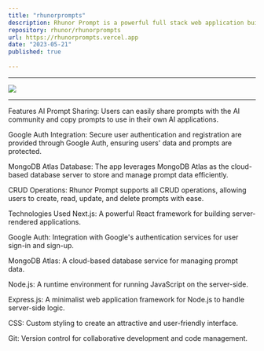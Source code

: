 ```yaml
---
title: "rhunorprompts"
description: Rhunor Prompt is a powerful full stack web application built with Next.js, designed to provide users with the ability to share and copy prompts for use in AI applications. The app integrates Google Auth for secure sign-in and sign-up processes, and utilizes MongoDB Atlas as the cloud database server to manage prompt data. Rhunor Prompt supports all CRUD (Create, Read, Update, Delete) operations, enabling users to interact with prompts seamlessly.
repository: rhunor/rhunorprompts
url: https://rhunorprompts.vercel.app
date: "2023-05-21"
published: true
  
---
```

---


![](https://raw.githubusercontent.com/rhunor/promptipia/main/images/Screenshot%202023-08-06%20at%2010.00.01%20PM.png?token=GHSAT0AAAAAACEJ6MSHWVHCGQBWNDJ4VFJYZGQBKIA)
  
---
Features
AI Prompt Sharing: Users can easily share prompts with the AI community and copy prompts to use in their own AI applications.

Google Auth Integration: Secure user authentication and registration are provided through Google Auth, ensuring users' data and prompts are protected.

MongoDB Atlas Database: The app leverages MongoDB Atlas as the cloud-based database server to store and manage prompt data efficiently.

CRUD Operations: Rhunor Prompt supports all CRUD operations, allowing users to create, read, update, and delete prompts with ease.

Technologies Used
Next.js: A powerful React framework for building server-rendered applications.

Google Auth: Integration with Google's authentication services for user sign-in and sign-up.

MongoDB Atlas: A cloud-based database service for managing prompt data.

Node.js: A runtime environment for running JavaScript on the server-side.

Express.js: A minimalist web application framework for Node.js to handle server-side logic.

CSS: Custom styling to create an attractive and user-friendly interface.

Git: Version control for collaborative development and code management.

